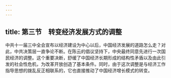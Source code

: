 ```yaml
---
---
---
```

title: 第三节　转变经济发展方式的调整
---




中共十一届三中全会宣布以经济建设为中心以后，中国经济发展的道路怎么走？对此，中共决策层一直争论不断。在陈云的倡议坚持下，中央最终同意先进行一次国民经济的调整。这个重要决断，舒缓了中国经济长期形成的结构性矛盾以及由此引发的社会性危机，为改革开放创造了基本条件。同时，由于这次调整是与经济工作指导思想的拨乱反正相联系的，它也直接推动了中国经济增长模式的转变。